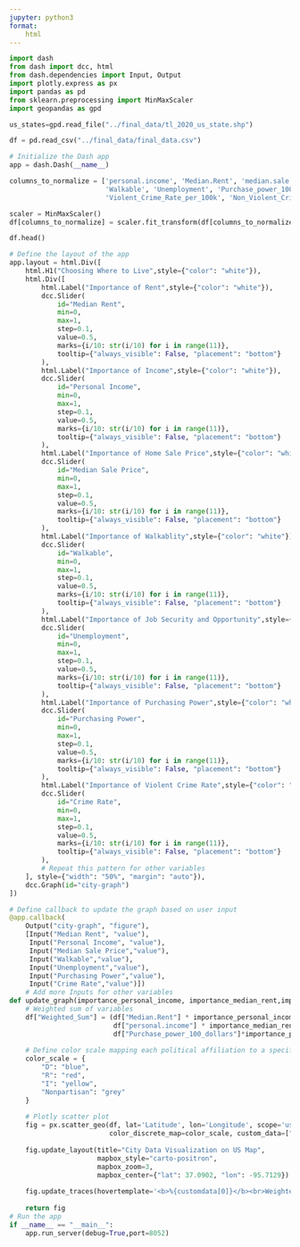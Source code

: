 ```yaml
---
jupyter: python3
format:
    html
---
```


```python
import dash
from dash import dcc, html
from dash.dependencies import Input, Output
import plotly.express as px
import pandas as pd
from sklearn.preprocessing import MinMaxScaler
import geopandas as gpd
```

```python
us_states=gpd.read_file("../final_data/tl_2020_us_state.shp")
```

```python
df = pd.read_csv("../final_data/final_data.csv")

# Initialize the Dash app
app = dash.Dash(__name__)
```

```python
columns_to_normalize = ['personal.income', 'Median.Rent', 'median.sale.price',
                        'Walkable', 'Unemployment', 'Purchase_power_100_dollars',
                        'Violent_Crime_Rate_per_100k', 'Non_Violent_Crime_Rate_per_100k']
```

```python
scaler = MinMaxScaler()
df[columns_to_normalize] = scaler.fit_transform(df[columns_to_normalize])
```

```python
df.head()
```

```python
# Define the layout of the app
app.layout = html.Div([
    html.H1("Choosing Where to Live",style={"color": "white"}),
    html.Div([
        html.Label("Importance of Rent",style={"color": "white"}),
        dcc.Slider(
            id="Median Rent",
            min=0,
            max=1,
            step=0.1,
            value=0.5,
            marks={i/10: str(i/10) for i in range(11)},
            tooltip={"always_visible": False, "placement": "bottom"}
        ),
        html.Label("Importance of Income",style={"color": "white"}),
        dcc.Slider(
            id="Personal Income",
            min=0,
            max=1,
            step=0.1,
            value=0.5,
            marks={i/10: str(i/10) for i in range(11)},
            tooltip={"always_visible": False, "placement": "bottom"}
        ),
        html.Label("Importance of Home Sale Price",style={"color": "white"}),
        dcc.Slider(
            id="Median Sale Price",
            min=0,
            max=1,
            step=0.1,
            value=0.5,
            marks={i/10: str(i/10) for i in range(11)},
            tooltip={"always_visible": False, "placement": "bottom"}
        ),
        html.Label("Importance of Walkablity",style={"color": "white"}),
        dcc.Slider(
            id="Walkable",
            min=0,
            max=1,
            step=0.1,
            value=0.5,
            marks={i/10: str(i/10) for i in range(11)},
            tooltip={"always_visible": False, "placement": "bottom"}
        ),
        html.Label("Importance of Job Security and Opportunity",style={"color": "white"}),
        dcc.Slider(
            id="Unemployment",
            min=0,
            max=1,
            step=0.1,
            value=0.5,
            marks={i/10: str(i/10) for i in range(11)},
            tooltip={"always_visible": False, "placement": "bottom"}
        ),
        html.Label("Importance of Purchasing Power",style={"color": "white"}),
        dcc.Slider(
            id="Purchasing Power",
            min=0,
            max=1,
            step=0.1,
            value=0.5,
            marks={i/10: str(i/10) for i in range(11)},
            tooltip={"always_visible": False, "placement": "bottom"}
        ),
        html.Label("Importance of Violent Crime Rate",style={"color": "white"}),
        dcc.Slider(
            id="Crime Rate",
            min=0,
            max=1,
            step=0.1,
            value=0.5,
            marks={i/10: str(i/10) for i in range(11)},
            tooltip={"always_visible": False, "placement": "bottom"}
        ),
        # Repeat this pattern for other variables
    ], style={"width": "50%", "margin": "auto"}),
    dcc.Graph(id="city-graph")
])

# Define callback to update the graph based on user input
@app.callback(
    Output("city-graph", "figure"),
    [Input("Median Rent", "value"),
     Input("Personal Income", "value"),
     Input("Median Sale Price","value"),
     Input("Walkable","value"),
     Input("Unemployment","value"),
     Input("Purchasing Power","value"),
     Input("Crime Rate","value")])
    # Add more Inputs for other variables
def update_graph(importance_personal_income, importance_median_rent,importance_median_sale_price,importance_walkable,importance_unemployment,importance_purchasing_power,importance_crime):
    # Weighted sum of variables
    df["Weighted_Sum"] = (df["Median.Rent"] * importance_personal_income +
                          df["personal.income"] * importance_median_rent + df["median.sale.price"]*importance_median_sale_price +df["Walkable"]*importance_walkable+df["Unemployment"]*importance_unemployment+
                          df["Purchase_power_100_dollars"]*importance_purchasing_power+df["Violent_Crime_Rate_per_100k"]*importance_crime)
    
    # Define color scale mapping each political affiliation to a specific color
    color_scale = {
        "D": "blue",
        "R": "red",
        "I": "yellow",
        "Nonpartisan": "grey"
    }
    
    # Plotly scatter plot
    fig = px.scatter_geo(df, lat='Latitude', lon='Longitude', scope='usa', size="Weighted_Sum", color="Political_Affiliation",
                         color_discrete_map=color_scale, custom_data=["REGION", "Weighted_Sum"])
    
    fig.update_layout(title="City Data Visualization on US Map",
                      mapbox_style="carto-positron",
                      mapbox_zoom=3,
                      mapbox_center={"lat": 37.0902, "lon": -95.7129})
    
    fig.update_traces(hovertemplate='<b>%{customdata[0]}</b><br>Weighted Sum: %{customdata[1]:.2f}')
    
    return fig
# Run the app
if __name__ == "__main__":
    app.run_server(debug=True,port=8052)
```

